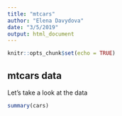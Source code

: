 ```yaml
---
title: "mtcars"
author: "Elena Davydova"
date: "3/5/2019"
output: html_document
---
```


```r
knitr::opts_chunk$set(echo = TRUE)
```

## mtcars data

Let's take a look at the data

```r
summary(cars)
```
